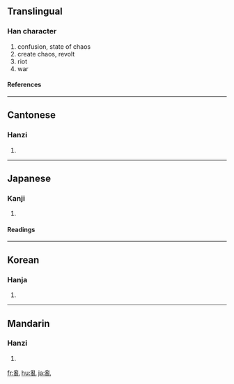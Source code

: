 {{see|乱}}<!-- may be replaced by zh-forms -->

==Translingual==
===Han character===
{{Han char|rn=5|rad=乙|as=12|sn=13|four=2221<sub>0</sub>|canj=月月山 (BBU)}}
# confusion, state of chaos
# create chaos, revolt
# riot
# war
====References====
{{Han ref|kx=0084.330|dkj=00214|dj=0173.080|hdz=10057.100|uh=4E82|ud=20098|bh=B6C3|bd=46787}}
----
==Cantonese==
===Hanzi===
{{yue-hanzi|jyut=|y=lyun6}}
# {{defn|Cantonese}}
----

==Japanese==
===Kanji===
{{ja-kanji|grade=|rs=乙12}}
# {{defn|Japanese}}
====Readings====
{{ja-readings|on=[[らん]] (ran), [[ろん]] (ron)|kun=[[みだれる]] (midareru)}}
----
==Korean==
===Hanja===
{{ko-hanja|hangeul=란|rv=ran|mr=ran}}
# {{defn|Korean}}
----
==Mandarin==
===Hanzi===
{{cmn-hanzi|sim=乱|pin=[[luàn]] ([[luan4]])|wg=luan<sup>4</sup>}}
# {{defn|Mandarin}}

[[fr:亂]]
[[hu:亂]]
[[ja:亂]]